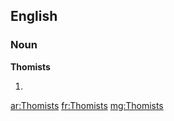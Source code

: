 ==English==

===Noun===
'''Thomists'''

# {{plural of|[[Thomist]]}}

[[ar:Thomists]]
[[fr:Thomists]]
[[mg:Thomists]]